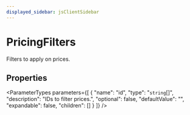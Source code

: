 ```yaml
---
displayed_sidebar: jsClientSidebar
---
```



# PricingFilters

Filters to apply on prices.

## Properties

<ParameterTypes parameters={[
  {
    "name": "id",
    "type": "`string`[]",
    "description": "IDs to filter prices.",
    "optional": false,
    "defaultValue": "",
    "expandable": false,
    "children": []
  }
]} />
